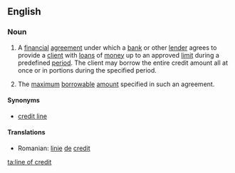 ==English==
{{wikipedia}}

===Noun===
{{en-noun|head=[[line]] [[of]] [[credit]]|pl=lines of credit}}

#{{finance|banking}} A [[financial]] [[agreement]] under which a [[bank]] or other [[lender]] agrees to provide a [[client]] with [[loan]]s of [[money]] up to an approved [[limit]] during a predefined [[period]]. The client may borrow the entire credit amount all at once or in portions during the specified period.
#{{finance|banking}} The [[maximum]] [[borrowable]] [[amount]] specified in such an agreement.

====Synonyms====
* [[credit line]]

====Translations====
* Romanian: [[linie]] [[de]] [[credit]] {{f}}

[[ta:line of credit]]